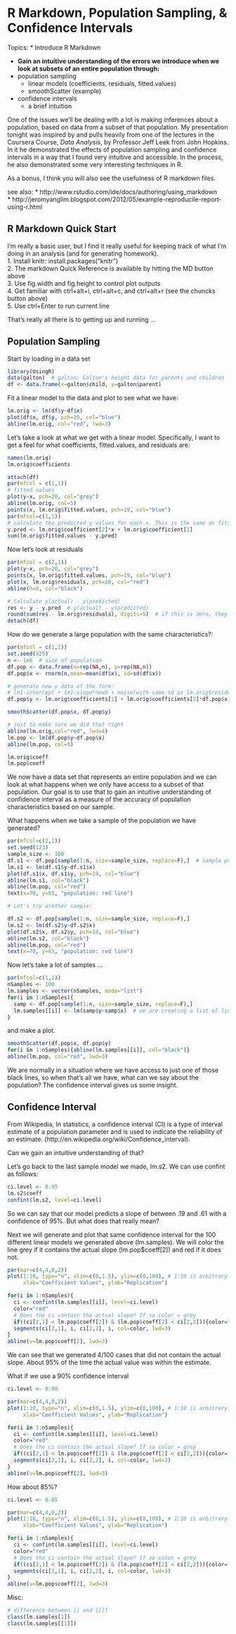 R Markdown, Population Sampling, & Confidence Intervals
========================================================
Topics:
* Introduce R Markdown

* **Gain an intuitive understanding of the errors we introduce when we look at subsets of an entire population through:**  
* population sampling  
  * linear models (coefficients, residuals, fitted.values)  
  * smoothScatter (example)
* confidence intervals
  * a brief intuition

One of the issues we'll be dealing with a lot is making inferences about a population, based on data from a subset of that population. My presentation tonight was inspired by and pulls heavily from one of the lectures in the Coursera Course, *Data Analysis*, by Professor Jeff Leek from John Hopkins. In it he demonstrated the effects of population sampling and confidence intervals in a way that I found very intuitive and accessible. In the process, he also demonstrated some very interesting techniques in R.

As a bonus, I think you will also see the usefulness of R markdown files.

see also:
* http://www.rstudio.com/ide/docs/authoring/using_markdown  
* http://jeromyanglim.blogspot.com/2012/05/example-reproducile-report-using-r.html  

R Markdown Quick Start
----------------------

I'm really a basic user, but I find it really useful for keeping track of what I'm doing in an analysis (and for generating homework).  
1. Install knitr: install.packages("knitr")  
2. The markdown Quick Reference is available by hitting the MD button above  
3. Use fig.width and fig.height to control plot outputs  
4. Get familiar with ctrl+alt+i, ctrl+alt+c, and ctrl+alt+r (see the chuncks button above)  
5. Use ctrl+Enter to run current line



That's really all there is to getting up and running ...

Population Sampling
-------------------

Start by loading in a data set

```r
library(UsingR)
data(galton)  # galton: Galton's height data for parents and children
df <- data.frame(x=galton$child, y=galton$parent)
```


Fit a linear model to the data and plot to see what we have:

```r
lm.orig <- lm(df$y~df$x)
plot(df$x, df$y, pch=19, col="blue")
abline(lm.orig, col="red", lwd=3)
```

Let's take a look at what we get with a linear model. Specifically, I want to  get a feel for what coefficients, fitted.values, and residuals are:

```r
names(lm.orig)
lm.orig$coefficients
```


```r
attach(df)
par(mfcol = c(1,1))
# fitted.values
plot(y~x, pch=20, col="grey")
abline(lm.orig, col=5)
points(x, lm.orig$fitted.values, pch=19, col="blue")
par(mfcol=c(1,1))
# calculate the predicted y values for each x. This is the same as fitted.values
y.pred <- lm.orig$coefficient[2]*x + lm.orig$coefficient[1]
sum(lm.orig$fitted.values - y.pred)
```

Now let's look at residuals

```r
par(mfcol = c(2,1))
plot(y~x, pch=20, col="grey")
points(x, lm.orig$fitted.values, pch=19, col="blue")
plot(x, lm.orig$residuals, pch=20, col="red")
abline(h=0, col="black")

# Calculate y(actual) - y(predicted)
res <- y - y.pred  # y(actual) - y(predicted)
round(sum(res - lm.orig$residuals), digits=5)  # if this is zero, they are the same
detach(df)
```


How do we generate a large population with the same characteristics?:

```r
par(mfcol = c(1,1))
set.seed(925)
n <- 1e6  # size of population
df.pop <- data.frame(x=rep(NA,n), y=rep(NA,n))
df.pop$x <- rnorm(n,mean=mean(df$x), sd=sd(df$x))

# generate new y data of the form:  
# lm1-intercept + lm1-slope*newX + noise(with same sd as lm.orig$residuals)
df.pop$y <- lm.orig$coefficients[1] + lm.orig$coefficients[2]*df.pop$x + rnorm(n, mean=0, sd=sd(lm.orig$residuals))

smoothScatter(df.pop$x, df.pop$y)

# just to make sure we did that right
abline(lm.orig,col="red", lwd=4)
lm.pop <- lm(df.pop$y~df.pop$x)
abline(lm.pop, col=5)

lm.orig$coeff
lm.pop$coeff
```

We now have a data set that represents an entire population and we can look at what happens when we only have access to a subset of that population. Our goal is to use that to gain an intuitive understanding of confidence interval as a measure of the accuracy of population characteristics based on our sample.

What happens when we take a sample of the population we have generated?

```r
par(mfcol=c(2,1))
set.seed(123)
sample_size <- 100
df.s1 <- df.pop[sample(1:n, size=sample_size, replace=F),]  # sample pulls from the supplied vector with equal probability
lm.s1 <- lm(df.s1$y~df.s1$x)
plot(df.s1$x, df.s1$y, pch=19, col="blue")
abline(lm.s1, col="black")
abline(lm.pop, col="red")
text(x=70, y=65, "population: red line")

# Let's try another sample:

df.s2 <- df.pop[sample(1:n, size=sample_size, replace=F),]
lm.s2 <- lm(df.s2$y~df.s2$x)
plot(df.s2$x, df.s2$y, pch=19, col="blue")
abline(lm.s2, col="black")
abline(lm.pop, col="red")
text(x=70, y=65, "population: red line")
```

Now let's take a lot of samples ...

```r
par(mfcol=c(1,1))
nSamples <- 100
lm.samples <- vector(nSamples, mode="list")
for(i in 1:nSamples){
  samp <- df.pop[sample(1:n, size=sample_size, replace=F),]
  lm.samples[[i]] <- lm(samp$y~samp$x)  # we are creating a list of linear models
}
```

and make a plot.

```r
smoothScatter(df.pop$x, df.pop$y)
for(i in 1:nSamples){abline(lm.samples[[i]], col="black")}
abline(lm.pop, col="red", lwd=3)
```

We are normally in a situation where we have access to just one of those black lines, so when that's all we have, what can we say about the population? The confidence interval gives us some insight.

Confidence Interval
-------------------

From Wikipedia, In statistics, a confidence interval (CI) is a type of interval estimate of a population parameter and is used to indicate the reliability of an estimate. (http://en.wikipedia.org/wiki/Confidence_interval).

Can we gain an intuitive understanding of that?

Let's go back to the last sample model we made, lm.s2. We can use confint as follows:

```r
ci.level <- 0.95
lm.s2$coeff
confint(lm.s2, level=ci.level)
```

So we can say that our model predicts a slope of between .19 and .61 with a confidence of 95%.
But what does that really mean?

Next we will generate and plot that same confidence interval for the 100 different linear models we generated above (lm.samples). We will color the line grey if it contains the actual slope (lm.pop$coeff[2]) and red if it does not.

```r

par(mar=c(4,4,0,2))
plot(1:10, type="n", xlim=c(0,1.5), ylim=c(0,100), # 1:10 is arbitrary
     xlab="Coefficient Values", ylab="Replication")

for(i in 1:nSamples){
  ci <- confint(lm.samples[[i]], level=ci.level)
  color="red"
  # Does the ci contain the actual slope? If so color = grey
  if((ci[2,1] < lm.pop$coeff[2]) & (lm.pop$coeff[2] < ci[2,2])){color="grey"}
  segments(ci[2,1], i, ci[2,2], i, col=color, lwd=3)
}
abline(v=lm.pop$coeff[2], lwd=3)
```
We can see that we generated 4/100 cases that did not contain the actual slope. About 95% of the time the actual value was within the estimate.

What if we use a 90% confidence interval

```r
ci.level <- 0.90

par(mar=c(4,4,0,2))
plot(1:10, type="n", xlim=c(0,1.5), ylim=c(0,100), # 1:10 is arbitrary
     xlab="Coefficient Values", ylab="Replication")

for(i in 1:nSamples){
  ci <- confint(lm.samples[[i]], level=ci.level)
  color="red"
  # Does the ci contain the actual slope? If so color = grey
  if((ci[2,1] < lm.pop$coeff[2]) & (lm.pop$coeff[2] < ci[2,2])){color="grey"}
  segments(ci[2,1], i, ci[2,2], i, col=color, lwd=3)
}
abline(v=lm.pop$coeff[2], lwd=3)
```

How about 85%?

```r
ci.level <- 0.85

par(mar=c(4,4,0,2))
plot(1:10, type="n", xlim=c(0,1.5), ylim=c(0,100), # 1:10 is arbitrary
     xlab="Coefficient Values", ylab="Replication")

for(i in 1:nSamples){
  ci <- confint(lm.samples[[i]], level=ci.level)
  color="red"
  # Does the ci contain the actual slope? If so color = grey
  if((ci[2,1] < lm.pop$coeff[2]) & (lm.pop$coeff[2] < ci[2,2])){color="grey"}
  segments(ci[2,1], i, ci[2,2], i, col=color, lwd=3)
}
abline(v=lm.pop$coeff[2], lwd=3)
```

Misc:

```r
# difference between [] and [[]]
class(lm.samples[1])
class(lm.samples[[1]])
```



